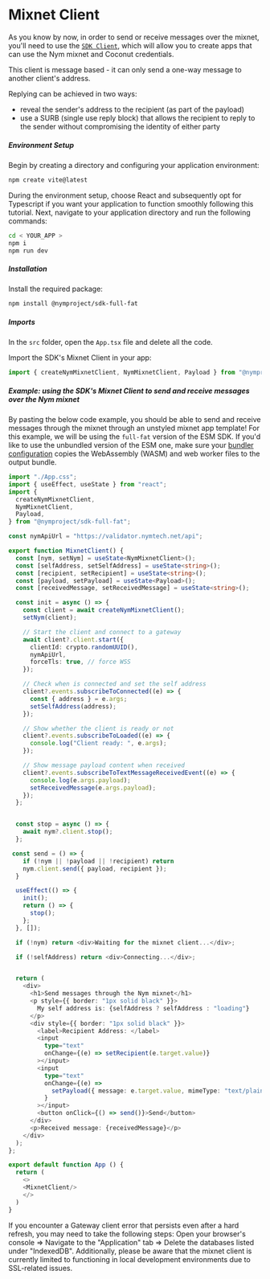 
# Mixnet Client

As you know by now, in order to send or receive messages over the mixnet, you'll need to use the [`SDK Client`](https://www.npmjs.com/package/@nymproject/sdk), which will allow you to create apps that can use the Nym mixnet and Coconut credentials.

This client is message based - it can only send a one-way message to another client's address.

Replying can be achieved in two ways:
- reveal the sender's address to the recipient (as part of the payload)
- use a SURB (single use reply block) that allows the recipient to reply to the sender without compromising the identity of either party

##### Environment Setup
Begin by creating a directory and configuring your application environment:

```bash
npm create vite@latest
```

During the environment setup, choose React and subsequently opt for Typescript if you want your application to function smoothly following this tutorial. Next, navigate to your application directory and run the following commands:
```bash
cd < YOUR_APP >
npm i
npm run dev
```

##### Installation
Install the required package:
```bash
npm install @nymproject/sdk-full-fat
```

##### Imports
In the `src` folder, open the `App.tsx` file and delete all the code.

Import the SDK's Mixnet Client in your app:
````js
import { createNymMixnetClient, NymMixnetClient, Payload } from "@nymproject/sdk-full-fat";
````

##### Example: using the SDK's Mixnet Client to send and receive messages over the Nym mixnet
By pasting the below code example, you should be able to send and receive messages through the mixnet through an unstyled mixnet app template!
<Callout type="warning" emoji="ℹ️">
    For this example, we will be using the `full-fat` version of the ESM SDK. If you'd like to use the unbundled version of the ESM one, make sure your [bundler configuration](../bundling/bundling) copies the WebAssembly (WASM) and web worker files to the output bundle.
</Callout>

```ts
import "./App.css";
import { useEffect, useState } from "react";
import {
  createNymMixnetClient,
  NymMixnetClient,
  Payload,
} from "@nymproject/sdk-full-fat";

const nymApiUrl = "https://validator.nymtech.net/api";

export function MixnetClient() {
  const [nym, setNym] = useState<NymMixnetClient>();
  const [selfAddress, setSelfAddress] = useState<string>();
  const [recipient, setRecipient] = useState<string>();
  const [payload, setPayload] = useState<Payload>();
  const [receivedMessage, setReceivedMessage] = useState<string>();

  const init = async () => {
    const client = await createNymMixnetClient();
    setNym(client);

    // Start the client and connect to a gateway
    await client?.client.start({
      clientId: crypto.randomUUID(),
      nymApiUrl,
      forceTls: true, // force WSS
    });

    // Check when is connected and set the self address
    client?.events.subscribeToConnected((e) => {
      const { address } = e.args;
      setSelfAddress(address);
    });

    // Show whether the client is ready or not
    client?.events.subscribeToLoaded((e) => {
      console.log("Client ready: ", e.args);
    });

    // Show message payload content when received
    client?.events.subscribeToTextMessageReceivedEvent((e) => {
      console.log(e.args.payload);
      setReceivedMessage(e.args.payload);
    });
  };


  const stop = async () => {
    await nym?.client.stop();
  };

 const send = () => {
    if (!nym || !payload || !recipient) return
    nym.client.send({ payload, recipient });
  }

  useEffect(() => {
    init();
    return () => {
      stop();
    };
  }, []);

  if (!nym) return <div>Waiting for the mixnet client...</div>;

  if (!selfAddress) return <div>Connecting...</div>;


  return (
    <div>
      <h1>Send messages through the Nym mixnet</h1>
      <p style={{ border: "1px solid black" }}>
        My self address is: {selfAddress ? selfAddress : "loading"}
      </p>
      <div style={{ border: "1px solid black" }}>
        <label>Recipient Address: </label>
        <input
          type="text"
          onChange={(e) => setRecipient(e.target.value)}
        ></input>
        <input
          type="text"
          onChange={(e) =>
            setPayload({ message: e.target.value, mimeType: "text/plain" })
          }
        ></input>
        <button onClick={() => send()}>Send</button>
      </div>
      <p>Received message: {receivedMessage}</p>
    </div>
  );
};

export default function App () {
  return (
    <>
    <MixnetClient/>
    </>
  )
}
```

<Callout type="info" emoji="⚠️">
  If you encounter a Gateway client error that persists even after a hard refresh, you may need to take the following steps: Open your browser's console => Navigate to the "Application" tab => Delete the databases listed under "IndexedDB".
  Additionally, please be aware that the mixnet client is currently limited to functioning in local development environments due to SSL-related issues.
</Callout>
